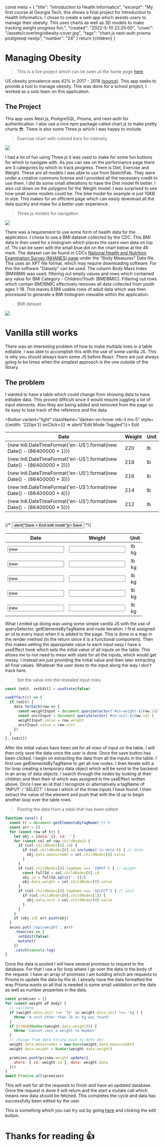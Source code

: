   const meta = {
    "title": "Introduction to Health Informatics",
    "excerpt": "My first course at Georgia Tech, this shows a final project for Introduction to Health Informatics. I chose to create a web app which assists users to manage their obesity. This uses charts as well as 3D models to make tracking weight progress fun.",
    "created": "2022-5-10 22:20:00",
    "cover": "/assets/coverImg/obesity-cover.jpg",
    "tags": "chart.js next-auth prisma postgresql nextjs",
    "number": "24"
  }
  return <Layout meta={meta}>{children}</Layout>
}


# Managing Obesity
> This is a live project which can be seen at the home page [here](https://p10.codabool.com)

US obesity prevalence was 42% in 2017 - 2018 ([source](https://www.cdc.gov/obesity/data/adult.html)).
This app seeks to provide a tool to manage obesity.
This was done for a school project, I worked as a solo team on this application.

## The Project
This app uses Next.js, PostgreSQL, Prisma, and next-auth for authentication. 
I also use a nice npm package called chart.js to make pretty charts 😎.
There is also some Three.js which I was happy to include.

> Exercise chart with colored bars for intensity
<Img src="/assets/byPost/24/chart.jpg" size="lg" />

I had a lot of fun using Three.js it was used to make for some fun buttons for which to navigate with.
As you can see on the performance page there are 3 categories by which to track progress.
There is Diet, Exercise and Weight. These are all models I was able to use from SketchFab.
They were under a creative commons license and I provided all the necessary credit to use them.
I did do some small alterations to have the Diet model fit better.
I also cut down on the polygons for the Weight model.
I was surprised to see how small some models could be. The bike model for example is just 10KB in size.
This makes for an efficient page which can easily download all the data quickly and make for a better user experience.

> Three.js models for navigation
<Img src="/assets/byPost/24/models.jpg" size="lg" />

There was a requirement to use some form of health data for the application.
I chose to use a BMI dataset collected by the CDC.
This BMI data is then used for a histogram which places the users own data on top of.
Thi can be seen with the small blue dot on the chart below at the 46 mark.
The dataset can be found in CDCs [National Health and Nutrition Examination Survey (NHANES) page](https://wwwn.cdc.gov/nchs/nhanes/search/datapage.aspx?Component=Examination&Cycle=2017-2020) under the "Body Measures" Data file. 
This uses an XPT file format, which may require downloading software. For this the software "Datasly" can be used. 
The column Body Mass Index (BMXBMI) was used, filtering out empty values and rows which contained any value for BMI Category - Children/Youth (BMDBMIC).
Filtering out rows which contain BMDBMIC effectively removes all data collected from youth ages 1-18. 
This leaves 8388 usable rows of adult data which was then processed to generate a BMI histogram viewable within the application.

> BMI dataset
<Img src="/assets/byPost/24/histogram.jpg" size="lg" />

# Vanilla still works
There was an interesting problem of how to make multiple lines in a table editable.
I was able to accomplish this with the use of some vanilla JS.
This is why you should always learn some JS before React.
There are just always going to be times when the simplest approach is the one outside of the library.


## The problem
I wanted to have a table which could change from showing data to have editable data.
This proved difficult since it would require juggling a lot of input elements.
Also they are being added and removed from the page so its easy to lose track of the reference and the data.

<Button variant="light" className="darken-on-hover mb-3 ms-5" style={{width: '220px'}} onClick={() => alert("Edit Mode Toggled")}><PencilFill className="ml-2 mb-1" size={14} /> Edit</Button>
<Table striped bordered hover className="mx-auto ms-5">
  <thead className="w-100">
    <tr>
      <th>Date</th>
      <th>Weight</th>
      <th>Unit</th>
    </tr>
  </thead>
  <tbody>
    <tr>
      <td>{new Intl.DateTimeFormat('en-US').format(new Date() - (86400000 * 1))}</td>
      <td>220</td>
      <td>lb</td>
    </tr>
    <tr>
      <td>{new Intl.DateTimeFormat('en-US').format(new Date() - (86400000 * 2))}</td>
      <td>218</td>
      <td>lb</td>
    </tr>
    <tr>
      <td>{new Intl.DateTimeFormat('en-US').format(new Date() - (86400000 * 3))}</td>
      <td>216</td>
      <td>lb</td>
    </tr>
    <tr>
      <td>{new Intl.DateTimeFormat('en-US').format(new Date() - (86400000 * 4))}</td>
      <td>214</td>
      <td>lb</td>
    </tr>
    <tr>
      <td>{new Intl.DateTimeFormat('en-US').format(new Date() - (86400000 * 5))}</td>
      <td>212</td>
      <td>lb</td>
    </tr>
  </tbody>
</Table>
<ArrowDownSquareFill className="" style={{marginLeft: '130px'}} size={80} />
<br />
{/* <Button variant="outline-success" className="darken-on-hover my-5 ms-5" style={{width: '220px'}} onClick={() => alert("Save + End edit mode")}><PencilFill className="ml-2 mb-1" size={14} /> Save</Button> */}
<Table striped bordered hover className="mx-auto ms-5 mt-3">
  <thead className="w-100">
    <tr>
      <th>Date</th>
      <th>Weight</th>
      <th>Unit</th>
    </tr>
  </thead>
  <tbody>
    <tr>
      <td>
        <input value={new Intl.DateTimeFormat('en-US').format(new Date() - (86400000 * 1))} />
      </td>
      <td><input type="number" defaultValue="220" /></td>
      <td>
        <Form.Select>
          <option value="lb">lb</option>
          <option value="kg">kg</option>
        </Form.Select>
      </td>
    </tr>
    <tr>
      <td>
        <input value={new Intl.DateTimeFormat('en-US').format(new Date() - (86400000 * 2))} />
      </td>
      <td><input type="number" defaultValue="218" /></td>
      <td>
        <Form.Select>
          <option value="lb">lb</option>
          <option value="kg">kg</option>
        </Form.Select>
      </td>
    </tr>
    <tr>
      <td>
        <input value={new Intl.DateTimeFormat('en-US').format(new Date() - (86400000 * 3))} />
      </td>
      <td><input type="number" defaultValue="216" /></td>
      <td>
        <Form.Select>
          <option value="lb">lb</option>
          <option value="kg">kg</option>
        </Form.Select>
      </td>
    </tr>
    <tr>
      <td>
        <input value={new Intl.DateTimeFormat('en-US').format(new Date() - (86400000 * 4))} />
      </td>
      <td><input type="number" defaultValue="214" /></td>
      <td>
        <Form.Select>
          <option value="lb">lb</option>
          <option value="kg">kg</option>
        </Form.Select>
      </td>
    </tr>
    <tr>
      <td>
        <input value={new Intl.DateTimeFormat('en-US').format(new Date() - (86400000 * 5))} />
      </td>
      <td><input type="number" defaultValue="212" /></td>
      <td>
        <Form.Select>
          <option value="lb">lb</option>
          <option value="kg">kg</option>
        </Form.Select>
      </td>
    </tr>
  </tbody>
</Table>

What I ended up doing was using some simple vanilla JS with the use of querySelector, getElementsByTagName and node iteration.
I first assigned an id to every input when it is added to the page. This is done in a map in the render method (in the return since it is a functional component). 
Then this makes setting the appropriate value to each input easy I have a useEffect hook which sets the initial value of all inputs on the table.
This allows me to not need to mess with state for all the inputs, which would get messy. 
I instead am just providing the initial value and then later extracting all final values.
Whatever the user does to the input along the way I don't track here.

> Set the value into the revealed input rows
```js
const [edit, setEdit] = useState(false)

useEffect(() => {
  if (edit) {
    data.forEach(row => {
      const weightInput = document.querySelector(`#in-weight-${row.id}`)
      const unitInput = document.querySelector(`#in-unit-${row.id}`)
      weightInput.value = row.weight
      unitInput.value = row.unit
    })
  }
}, [edit])
```

After the initial values have been set for all rows of input on the table. I will then only save the data once the user is done.
Once the save button has been clicked. I begin on extracting the data from all the inputs in the table.
I first use getElementsByTagName to get all row nodes.
I then iterate with a for loop creating a temporary data object which will be send to the backend in an array of data objects.
I search through the nodes by looking at their children and then their id which was assigned in the useEffect written above.
Once I see an id that I recognize or alternatively a tagName of 'INPUT' / 'SELECT' I know I which of the three inputs I have found.
I then extract the value of the element and push that with the id up to begin another loop over the table rows.

> Posting the data from a table that has been edited
```js
function save() {
  const tr = document.getElementsByTagName('tr')
  const arr = []
  for (const row of tr) {
    let obj = {data: {}, id: ''}
    for (const col of row.childNodes) {
      if (col.childNodes[0].id) {
        if (col.childNodes[0].id.includes('in-date')) { // date
          obj.data.measuredAt = col.childNodes[0].value
        }
      }
      if (col.childNodes[0].tagName === 'INPUT') { // weight
        const fullId = col.childNodes[0].id
        obj.id = fullId.split('-')[2]
        obj.data.weight = col.childNodes[0].value
      }
      if (col.childNodes[0].tagName === 'SELECT') { // unit
        if (col.childNodes[0].childNodes[1]) {
          obj.data.unit = col.childNodes[0].value
        }
      }
    }
    if (obj.id) arr.push(obj)
  }
  axios.put('/api/weight', arr)
    .then(res => {
      setEdit(false)
      mutate()
    })
    .catch(console.log)
}
```

Once the data is posted I will have several promises to request to the database. 
For that I use a for loop where I go over the data in the body of the request.
I have an array of promises I am building which are requests to Prisma to update the data by the id.
I already have the data formatted the way Prisma wants so all that is needed is some small validation on the date as well as number properties in the data.
```js
const promises = []
for (const weight of body) {
  // validate
  if (weight.data.unit !== 'lb' && weight.data.unit !== 'kg') {
    throw 'A unit other than lb or kg was found'
  }
  if (isNaN(Number(weight.data.weight))) {
    throw 'Cannot cast a weight to Number'
  }
  // change from date String back to date obj
  weight.data.measuredAt = new Date(weight.data.measuredAt)
  weight.data.weight = Number(weight.data.weight)

  promises.push(prisma.weight.update({
    where: { id: weight.id }, data: weight.data
  }))
}
await Promise.all(promises)
```

This will wait for all the requests to finish and have an updated database.
Once the request is done it will return and the start a mutate call which means new data should be fetched.
This completes the cycle and data has successfully been edited by the user.

This is something which you can try out by going [here](https://p10.codabool.com/track/weight) and clicking the edit button.

# Thanks for reading 👍